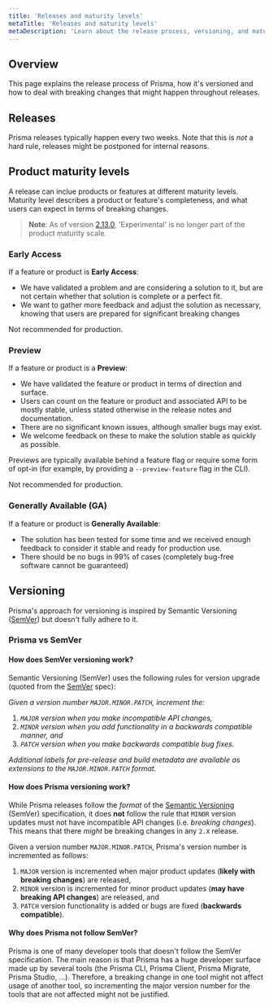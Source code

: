 ```yaml
---
title: 'Releases and maturity levels'
metaTitle: 'Releases and maturity levels'
metaDescription: 'Learn about the release process, versioning, and maturity of Prisma components and how to deal with breaking changes that might happen throughout releases.'
---
```


## Overview

This page explains the release process of Prisma, how it's versioned and how to deal with breaking changes that might happen throughout releases.

## Releases

Prisma releases typically happen every two weeks. Note that this is _not_ a hard rule, releases might be postponed for internal reasons.

## Product maturity levels

A release can inclue products or features at different maturity levels. Maturity level describes a product or feature's completeness, and what users can expect in terms of breaking changes.

> **Note**: As of version [2.13.0](https://github.com/prisma/prisma/releases/2.13.0), 'Experimental' is no longer part of the product maturity scale.

### Early Access

If a feature or product is **Early Access**:

- We have validated a problem and are considering a solution to it, but are not certain whether that solution is complete or a perfect fit.
- We want to gather more feedback and adjust the solution as necessary, knowing that users are prepared for significant breaking changes

Not recommended for production.

### Preview

If a feature or product is a **Preview**:

- We have validated the feature or product in terms of direction and surface.
- Users can count on the feature or product and associated API to be mostly stable, unless stated otherwise in the release notes and documentation.
- There are no significant known issues, although smaller bugs may exist.
- We welcome feedback on these to make the solution stable as quickly as possible.

Previews are typically available behind a feature flag or require some form of opt-in (for example, by providing a `--preview-feature` flag in the CLI).

Not recommended for production.

### Generally Available (GA)

If a feature or product is **Generally Available**:

- The solution has been tested for some time and we received enough feedback to consider it stable and ready for production use.
- There should be no bugs in 99% of cases (completely bug-free software cannot be guaranteed)

## Versioning

Prisma's approach for versioning is inspired by Semantic Versioning ([SemVer](https://semver.org/)) but doesn't fully adhere to it.

### Prisma vs SemVer

#### How does SemVer versioning work?

Semantic Versioning (SemVer) uses the following rules for version upgrade (quoted from the [SemVer](https://semver.org/) spec):

_Given a version number `MAJOR.MINOR.PATCH`, increment the:_

1. _`MAJOR` version when you make incompatible API changes,_
1. _`MINOR` version when you add functionality in a backwards compatible manner, and_
1. _`PATCH` version when you make backwards compatible bug fixes._

_Additional labels for pre-release and build metadata are available as extensions to the `MAJOR.MINOR.PATCH` format._

#### How does Prisma versioning work?

While Prisma releases follow the _format_ of the [Semantic Versioning](https://semver.org/) (SemVer) specification, it does **not** follow the rule that `MINOR` version updates must not have incompatible API changes (i.e. _breaking changes_). This means that there _might_ be breaking changes in any `2.X` release.

Given a version number `MAJOR.MINOR.PATCH`, Prisma's version number is incremented as follows:

1. `MAJOR` version is incremented when major product updates (**likely with breaking changes**) are released,
1. `MINOR` version is incremented for minor product updates (**may have breaking API changes**) are released, and
1. `PATCH` version functionality is added or bugs are fixed (**backwards compatible**).

#### Why does Prisma not follow SemVer?

Prisma is one of many developer tools that doesn't follow the SemVer specification. The main reason is that Prisma has a huge developer surface made up by several tools (the Prisma CLI, Prisma Client, Prisma Migrate, Prisma Studio, ...). Therefore, a breaking change in one tool might not affect usage of another tool, so incrementing the major version number for the tools that are not affected might not be justified.
